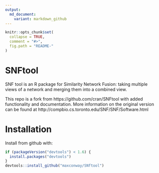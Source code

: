 ```yaml
---
output:
  md_document:
    variant: markdown_github
---
```


<!-- README.md is generated from README.Rmd. Please edit that file -->

```r
knitr::opts_chunk$set(
  collapse = TRUE,
  comment = "#>",
  fig.path = "README-"
)
```

SNFtool
=======
SNF tool is an R package for Similarity Network Fusion: taking multiple views of a network and merging them into a combined view.

This repo is a fork from https://github.com/cran/SNFtool with added functionality and documentation. More information on the original version can be found at http://compbio.cs.toronto.edu/SNF/SNF/Software.html

Installation
============
Install from github with:
```r
if (packageVersion("devtools") < 1.6) {
  install.packages("devtools")
}
devtools::install_github("maxconway/SNftool")
```


